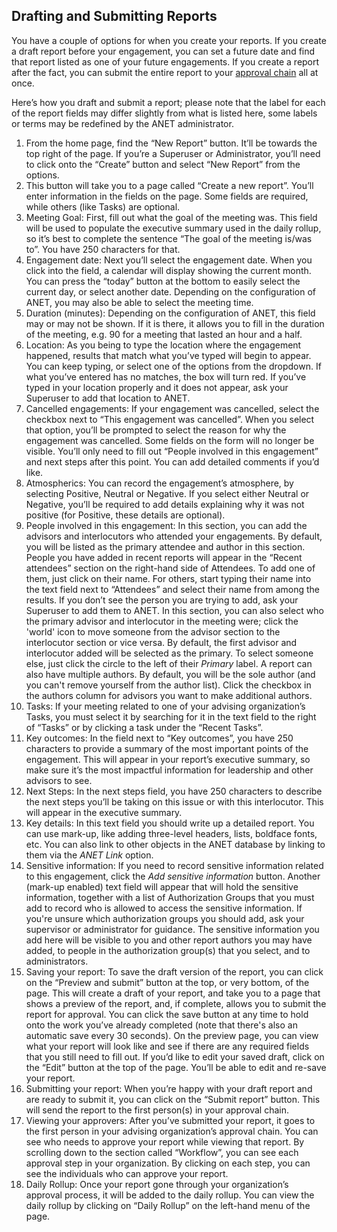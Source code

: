 
<Meta title="1. ANET User Stories/Drafting Engagement Reports" />

## Drafting and Submitting Reports

You have a couple of options for when you create your reports. If you create a draft report before
your engagement, you can set a future date and find that report listed as one of your future
engagements. If you create a report after the fact, you can submit the entire report to your
[approval chain](approval-chains.stories.mdx) all at once.

Here’s how you draft and submit a report; please note that the label for each of the report fields
may differ slightly from what is listed here, some labels or terms may be redefined by the ANET
administrator.

1. From the home page, find the “New Report” button. It’ll be towards the top right of the page. If
   you’re a Superuser or Administrator, you’ll need to click onto the “Create” button and select
   “New Report” from the options.
1. This button will take you to a page called “Create a new report”. You’ll enter information in the
   fields on the page. Some fields are required, while others (like Tasks) are optional.
1. Meeting Goal: First, fill out what the goal of the meeting was. This field will be used to
   populate the executive summary used in the daily rollup, so it’s best to complete the sentence
   “The goal of the meeting is/was to”. You have 250 characters for that.
1. Engagement date: Next you’ll select the engagement date. When you click into the field, a
   calendar will display showing the current month. You can press the “today” button at the bottom
   to easily select the current day, or select another date. Depending on the configuration of ANET,
   you may also be able to select the meeting time.
1. Duration (minutes): Depending on the configuration of ANET, this field may or may not be shown.
   If it is there, it allows you to fill in the duration of the meeting, e.g. 90 for a meeting that
   lasted an hour and a half.
1. Location: As you being to type the location where the engagement happened, results that match
   what you’ve typed will begin to appear. You can keep typing, or select one of the options from
   the dropdown. If what you’ve entered has no matches, the box will turn red. If you’ve typed in
   your location properly and it does not appear, ask your Superuser to add that location to ANET.
1. Cancelled engagements: If your engagement was cancelled, select the checkbox next to “This
   engagement was cancelled”. When you select that option, you’ll be prompted to select the reason
   for why the engagement was cancelled. Some fields on the form will no longer be visible. You’ll
   only need to fill out “People involved in this engagement” and next steps after this point. You
   can add detailed comments if you’d like.
1. Atmospherics: You can record the engagement’s atmosphere, by selecting Positive, Neutral or
   Negative. If you select either Neutral or Negative, you’ll be required to add details explaining
   why it was not positive (for Positive, these details are optional).
1. People involved in this engagement: In this section, you can add the advisors and interlocutors who
   attended your engagements. By default, you will be listed as the primary attendee and author in
   this section. People you have added in recent reports will appear in the “Recent attendees”
   section on the right-hand side of Attendees. To add one of them, just click on their name. For
   others, start typing their name into the text field next to “Attendees” and select their name
   from among the results. If you don’t see the person you are trying to add, ask your Superuser to
   add them to ANET. In this section, you can also select who the primary advisor and interlocutor in
   the meeting were; click the 'world' icon to move someone from the advisor section to the interlocutor
   section or vice versa. By default, the first advisor and interlocutor added will be selected as the
   primary. To select someone else, just click the circle to the left of their *Primary* label. A
   report can also have multiple authors. By default, you will be the sole author (and you can't
   remove yourself from the author list). Click the checkbox in the authors column for advisors you
   want to make additional authors.
1. Tasks: If your meeting related to one of your advising organization’s Tasks, you must select it
   by searching for it in the text field to the right of “Tasks” or by clicking a task under the
   “Recent Tasks”.
1. Key outcomes: In the field next to “Key outcomes”, you have 250 characters to provide a summary
   of the most important points of the engagement. This will appear in your report’s executive
   summary, so make sure it’s the most impactful information for leadership and other advisors to
   see.
1. Next Steps: In the next steps field, you have 250 characters to describe the next steps you’ll
   be taking on this issue or with this interlocutor. This will appear in the executive summary.
1. Key details: In this text field you should write up a detailed report. You can use mark-up, like
   adding three-level headers, lists, boldface fonts, etc. You can also link to other objects in the
   ANET database by linking to them via the *ANET Link* option.
1. Sensitive information: If you need to record sensitive information related to this engagement,
   click the *Add sensitive information* button. Another (mark-up enabled) text field will appear
   that will hold the sensitive information, together with a list of Authorization Groups that you
   must add to record who is allowed to access the sensitive information. If you're unsure which
   authorization groups you should add, ask your supervisor or administrator for guidance. The
   sensitive information you add here will be visible to you and other report authors you may have
   added, to people in the authorization group(s) that you select, and to administrators.
1. Saving your report: To save the draft version of the report, you can click on the “Preview and
   submit” button at the top, or very bottom, of the page. This will create a draft of your report,
   and take you to a page that shows a preview of the report, and, if complete, allows you to submit
   the report for approval. You can click the save button at any time to hold onto the work you’ve
   already completed (note that there's also an automatic save every 30 seconds). On the preview
   page, you can view what your report will look like and see if there are any required fields that
   you still need to fill out. If you’d like to edit your saved draft, click on the “Edit” button at
   the top of the page. You’ll be able to edit and re-save your report.
1. Submitting your report: When you’re happy with your draft report and are ready to submit it, you
   can click on the “Submit report” button. This will send the report to the first person(s) in your
   approval chain.
1. Viewing your approvers: After you’ve submitted your report, it goes to the first person in your
   advising organization’s approval chain. You can see who needs to approve your report while
   viewing that report. By scrolling down to the section called “Workflow”, you can see each
   approval step in your organization. By clicking on each step, you can see the individuals who can
   approve your report.
1. Daily Rollup: Once your report gone through your organization’s approval process, it will be
   added to the daily rollup. You can view the daily rollup by clicking on “Daily Rollup” on the
   left-hand menu of the page.
